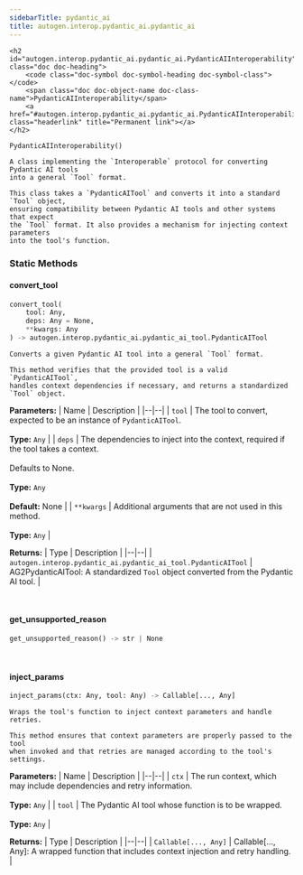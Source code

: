 ```yaml
---
sidebarTitle: pydantic_ai
title: autogen.interop.pydantic_ai.pydantic_ai
---
```


    <h2 id="autogen.interop.pydantic_ai.pydantic_ai.PydanticAIInteroperability" class="doc doc-heading">
        <code class="doc-symbol doc-symbol-heading doc-symbol-class"></code>
        <span class="doc doc-object-name doc-class-name">PydanticAIInteroperability</span>
        <a href="#autogen.interop.pydantic_ai.pydantic_ai.PydanticAIInteroperability" class="headerlink" title="Permanent link"></a>
    </h2>

```python
PydanticAIInteroperability()
```

    A class implementing the `Interoperable` protocol for converting Pydantic AI tools
    into a general `Tool` format.
    
    This class takes a `PydanticAITool` and converts it into a standard `Tool` object,
    ensuring compatibility between Pydantic AI tools and other systems that expect
    the `Tool` format. It also provides a mechanism for injecting context parameters
    into the tool's function.

### Static Methods

<code class="doc-symbol doc-symbol-heading doc-symbol-method"></code>
#### convert_tool
<a href="#autogen.interop.pydantic_ai.pydantic_ai.PydanticAIInteroperability.convert_tool" class="headerlink" title="Permanent link"></a>

```python
convert_tool(
    tool: Any,
    deps: Any = None,
    **kwargs: Any
) -> autogen.interop.pydantic_ai.pydantic_ai_tool.PydanticAITool
```

    Converts a given Pydantic AI tool into a general `Tool` format.
    
    This method verifies that the provided tool is a valid `PydanticAITool`,
    handles context dependencies if necessary, and returns a standardized `Tool` object.

<b>Parameters:</b>
| Name | Description |
|--|--|
| `tool` | The tool to convert, expected to be an instance of `PydanticAITool`.<br/><br/>**Type:** `Any` |
| `deps` | The dependencies to inject into the context, required if the tool takes a context.<br/><br/>Defaults to None.<br/><br/>**Type:** `Any`<br/><br/>**Default:** None |
| `**kwargs` | Additional arguments that are not used in this method.<br/><br/>**Type:** `Any` |

<b>Returns:</b>
| Type | Description |
|--|--|
| `autogen.interop.pydantic_ai.pydantic_ai_tool.PydanticAITool` | AG2PydanticAITool: A standardized `Tool` object converted from the Pydantic AI tool. |

<br />

<code class="doc-symbol doc-symbol-heading doc-symbol-method"></code>
#### get_unsupported_reason
<a href="#autogen.interop.pydantic_ai.pydantic_ai.PydanticAIInteroperability.get_unsupported_reason" class="headerlink" title="Permanent link"></a>

```python
get_unsupported_reason() -> str | None
```

    

<br />

<code class="doc-symbol doc-symbol-heading doc-symbol-method"></code>
#### inject_params
<a href="#autogen.interop.pydantic_ai.pydantic_ai.PydanticAIInteroperability.inject_params" class="headerlink" title="Permanent link"></a>

```python
inject_params(ctx: Any, tool: Any) -> Callable[..., Any]
```

    Wraps the tool's function to inject context parameters and handle retries.
    
    This method ensures that context parameters are properly passed to the tool
    when invoked and that retries are managed according to the tool's settings.

<b>Parameters:</b>
| Name | Description |
|--|--|
| `ctx` | The run context, which may include dependencies and retry information.<br/><br/>**Type:** `Any` |
| `tool` | The Pydantic AI tool whose function is to be wrapped.<br/><br/>**Type:** `Any` |

<b>Returns:</b>
| Type | Description |
|--|--|
| `Callable[..., Any]` | Callable[..., Any]: A wrapped function that includes context injection and retry handling. |

<br />